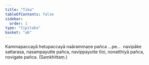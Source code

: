 ```yaml
---
title: "Tika"
tableOfContents: false
sidebar:
  order: 1
type: "tipitaka"
basket: "ab"
---
```



<DynamicBreadcrumb />

<Paragraph number="604">
Kammapaccayā hetupaccayā naārammaṇe pañca …pe…  navipāke sattarasa, nasampayutte pañca, navippayutte tīṇi, nonatthiyā pañca, novigate pañca. (Saṃkhittaṃ.)
</Paragraph>